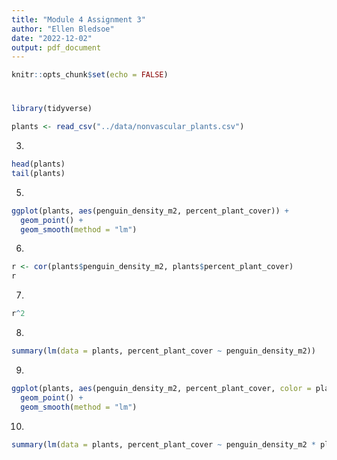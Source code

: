 ```yaml
---
title: "Module 4 Assignment 3"
author: "Ellen Bledsoe"
date: "2022-12-02"
output: pdf_document
---
```


```r
knitr::opts_chunk$set(echo = FALSE)
```

# 

```r
library(tidyverse)
```

```r
plants <- read_csv("../data/nonvascular_plants.csv")
```

3.  

```r
head(plants)
tail(plants)
```

5.  

```r
ggplot(plants, aes(penguin_density_m2, percent_plant_cover)) +
  geom_point() +
  geom_smooth(method = "lm")
```

6.  

```r
r <- cor(plants$penguin_density_m2, plants$percent_plant_cover)
r
```

7.  

```r
r^2
```

8.  

```r
summary(lm(data = plants, percent_plant_cover ~ penguin_density_m2))
```

9.  

```r
ggplot(plants, aes(penguin_density_m2, percent_plant_cover, color = plant_type)) +
  geom_point() +
  geom_smooth(method = "lm")
```

10. 

```r
summary(lm(data = plants, percent_plant_cover ~ penguin_density_m2 * plant_type))
```
